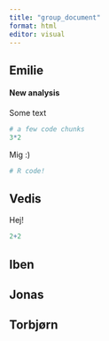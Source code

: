 ```yaml
---
title: "group_document"
format: html
editor: visual
---
```


## Emilie

#### New analysis

Some text

```r
# a few code chunks
3*2
```

Mig :)

```r
# R code!
```

## Vedis

Hej!

```r
 
2+2
```

## Iben

## Jonas

## Torbjørn
